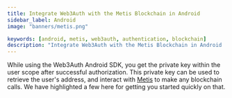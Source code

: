 ```yaml
---
title: Integrate Web3Auth with the Metis Blockchain in Android
sidebar_label: Android
image: "banners/metis.png"

keywords: [android, metis, web3auth, authentication, blockchain]
description: "Integrate Web3Auth with the Metis Blockchain in Android | Documentation - Web3Auth"
---
```



<SEO
  title="Integrate Web3Auth with the Metis Blockchain in Android"
  description="Integrate Web3Auth with the Metis Blockchain in Android | Documentation - Web3Auth"
  image="https://web3auth.io/docs/banners/metis.png"
  slug="/connect-blockchain/evm/metis/android"
/>

While using the Web3Auth Android SDK, you get the private key within the user scope after successful
authorization. This private key can be used to retrieve the user's address, and interact with
[Metis](https://metis.io) to make any blockchain calls. We have highlighted a few here for getting
you started quickly on that.

<EVMInteraction />
